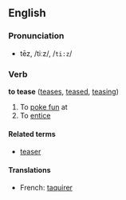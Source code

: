 ==English==
===Pronunciation===
*tēz, /tiːz/, /<tt>ti:z</tt>/

===Verb===
'''to tease''' ([[teases]], [[teased]], [[teasing]])

# To [[poke fun]] at
# To [[entice]]

====Related terms====
*[[teaser]]

====Translations====
*French: [[taquirer]]